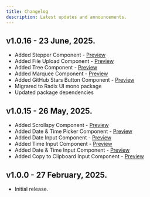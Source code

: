 ```yaml
---
title: Changelog
description: Latest updates and announcements.
---
```


## v1.0.16 - 23 June, 2025.

- Added Stepper Component - [Preview](/docs/stepper)
- Added File Upload Component - [Preview](/docs/file-upload)
- Added Tree Component - [Preview](/docs/tree)
- Added Marquee Component - [Preview](/docs/marquee)
- Added GitHub Stars Button Component - [Preview](/docs/github-stars-button)
- Migrared to Radix UI mono package
- Updated package dependencies

## v1.0.15 - 26 May, 2025.

- Added Scrollspy Component - [Preview](/docs/scrollspy)
- Added Date & Time Picker Component - [Preview](/docs/date-picker#date--time)
- Added Date Input Component - [Preview](/docs/input#date)
- Added Time Input Component - [Preview](/docs/input#time)
- Added Date & Time Input Component - [Preview](/docs/input#date--time)
- Added Copy to Clipboard Input Component - [Preview](/docs/input#copy--to--clipboard)

## v1.0.0 - 27 February, 2025.

- Initial release.
